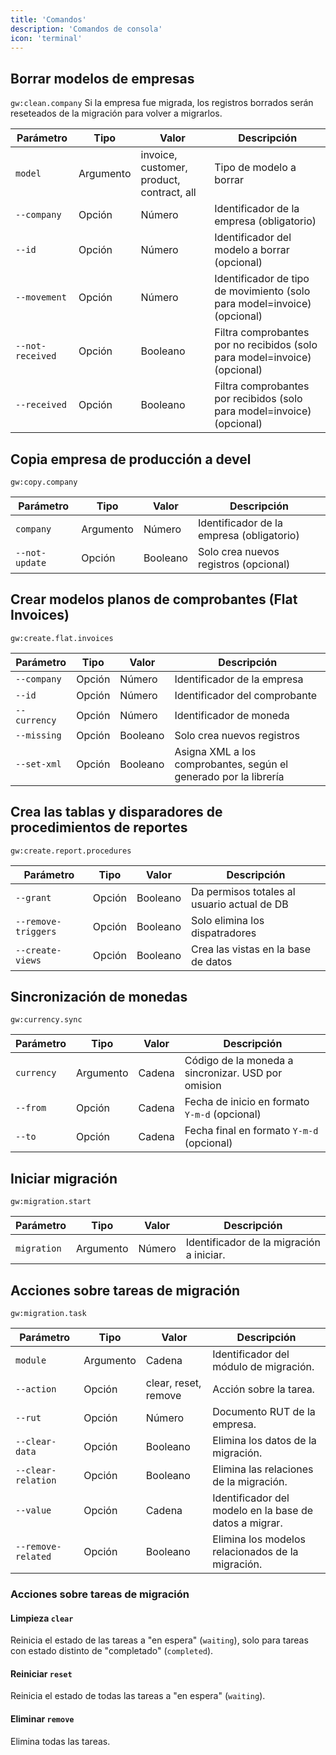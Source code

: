 ```yaml
---
title: 'Comandos'
description: 'Comandos de consola'
icon: 'terminal'
---
```


## Borrar modelos de empresas

`gw:clean.company`
Si la empresa fue migrada, los registros borrados serán reseteados de la migración para volver a migrarlos.

| Parámetro        | Tipo      | Valor                                     | Descripción                                                               |
|------------------|-----------|-------------------------------------------|---------------------------------------------------------------------------|
| `model`          | Argumento | invoice, customer, product, contract, all | Tipo de modelo a borrar                                                   |
| `--company`      | Opción    | Número                                    | Identificador de la empresa (obligatorio)                                 |
| `--id`           | Opción    | Número                                    | Identificador del modelo a borrar (opcional)                              |
| `--movement`     | Opción    | Número                                    | Identificador de tipo de movimiento (solo para model=invoice) (opcional)  |
| `--not-received` | Opción    | Booleano                                  | Filtra comprobantes por no recibidos (solo para model=invoice) (opcional) |
| `--received`     | Opción    | Booleano                                  | Filtra comprobantes por recibidos (solo para model=invoice) (opcional)    |

## Copia empresa de producción a devel

`gw:copy.company`

| Parámetro      | Tipo      | Valor    | Descripción                               |
|----------------|-----------|----------|-------------------------------------------|
| `company`      | Argumento | Número   | Identificador de la empresa (obligatorio) |
| `--not-update` | Opción    | Booleano | Solo crea nuevos registros (opcional)     |

## Crear modelos planos de comprobantes (Flat Invoices)

`gw:create.flat.invoices`

| Parámetro    | Tipo   | Valor    | Descripción                                                      |
|--------------|--------|----------|------------------------------------------------------------------|
| `--company`  | Opción | Número   | Identificador de la empresa                                      |
| `--id`       | Opción | Número   | Identificador del comprobante                                    |
| `--currency` | Opción | Número   | Identificador de moneda                                          |
| `--missing`  | Opción | Booleano | Solo crea nuevos registros                                       |
| `--set-xml`  | Opción | Booleano | Asigna XML a los comprobantes, según el generado por la librería |

## Crea las tablas y disparadores de procedimientos de reportes

`gw:create.report.procedures`

| Parámetro           | Tipo   | Valor    | Descripción                                 |
|---------------------|--------|----------|---------------------------------------------|
| `--grant`           | Opción | Booleano | Da permisos totales al usuario actual de DB |
| `--remove-triggers` | Opción | Booleano | Solo elimina los dispatradores              |
| `--create-views`    | Opción | Booleano | Crea las vistas en la base de datos         |

## Sincronización de monedas

`gw:currency.sync`

| Parámetro  | Tipo      | Valor  | Descripción                                        |
|------------|-----------|--------|----------------------------------------------------|
| `currency` | Argumento | Cadena | Código de la moneda a sincronizar. USD por omision |
| `--from`   | Opción    | Cadena | Fecha de inicio en formato `Y-m-d` (opcional)      |
| `--to`     | Opción    | Cadena | Fecha final en formato `Y-m-d` (opcional)          |

## Iniciar migración

`gw:migration.start`

| Parámetro   | Tipo      | Valor  | Descripción                              |
|-------------|-----------|--------|------------------------------------------|
| `migration` | Argumento | Número | Identificador de la migración a iniciar. |

## Acciones sobre tareas de migración

`gw:migration.task`

| Parámetro          | Tipo      | Valor                | Descripción                                            |
|--------------------|-----------|----------------------|--------------------------------------------------------|
| `module`           | Argumento | Cadena               | Identificador del módulo de migración.                 |
| `--action`         | Opción    | clear, reset, remove | Acción sobre la tarea.                                 |
| `--rut`            | Opción    | Número               | Documento RUT de la empresa.                           |
| `--clear-data`     | Opción    | Booleano             | Elimina los datos de la migración.                     |
| `--clear-relation` | Opción    | Booleano             | Elimina las relaciones de la migración.                |
| `--value`          | Opción    | Cadena               | Identificador del modelo en la base de datos a migrar. |
| `--remove-related` | Opción    | Booleano             | Elimina los modelos relacionados de la migración.      |

### Acciones sobre tareas de migración
#### Limpieza `clear`
Reinicia el estado de las tareas a "en espera" (`waiting`), solo para tareas con estado distinto de "completado" (`completed`).

#### Reiniciar `reset`
Reinicia el estado de todas las tareas a "en espera" (`waiting`).

#### Eliminar `remove`
Elimina todas las tareas.

